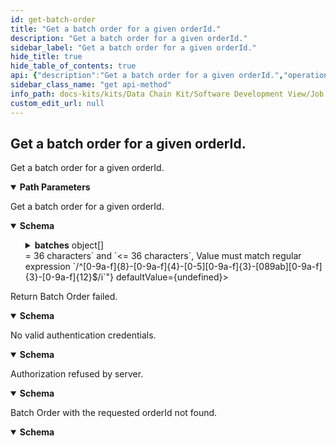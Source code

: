 ```yaml
---
id: get-batch-order
title: "Get a batch order for a given orderId."
description: "Get a batch order for a given orderId."
sidebar_label: "Get a batch order for a given orderId."
hide_title: true
hide_table_of_contents: true
api: {"description":"Get a batch order for a given orderId.","operationId":"getBatchOrder","parameters":[{"description":"Id of the order.","example":"6c311d29-5753-46d4-b32c-19b918ea93b0","in":"path","name":"orderId","required":true,"schema":{"type":"string","format":"uuid","maxLength":36,"minLength":36}}],"responses":{"200":{"content":{"application/json":{"examples":{"complete":{"value":{"batchChecksum":1,"batches":[{"batchId":"f253718e-a270-4367-901b-9d50d9bd8462","batchNumber":1,"batchProcessingState":"PARTIAL","batchUrl":"https://../irs/orders/f253718e-a270-4367-901b-9d50d9bd8462/batches/f253718e-a270-4367-901b-9d50d9bd8462","jobsInBatchChecksum":1}],"orderId":"f253718e-a270-4367-901b-9d50d9bd8462","state":"COMPLETED"}}},"schema":{"type":"object","additionalProperties":false,"description":"BatchOrderAck Payload Response.","properties":{"batchChecksum":{"type":"integer","format":"int32","description":"Expected number of batches in order."},"batches":{"type":"array","description":"Array of batches.","items":{"type":"object","additionalProperties":false,"description":"Batch model.","properties":{"batchId":{"type":"string","format":"uuid","description":"Id of the batch.","maxLength":36,"minLength":36,"pattern":"/^[0-9a-f]{8}-[0-9a-f]{4}-[0-5][0-9a-f]{3}-[089ab][0-9a-f]{3}-[0-9a-f]{12}$/i"},"batchNumber":{"type":"integer","format":"int32","description":"Sequential number begins with first (1.) batch."},"batchProcessingState":{"type":"string","description":"The state of the batch.","enum":["INITIALIZED","COMPLETED","PROCESSING","PARTIAL","ERROR"]},"batchTotal":{"type":"integer","format":"int32","description":"The total number of batches."},"completedOn":{"type":"string","format":"date-time"},"jobs":{"type":"array","description":"Array of jobs.","items":{"type":"object","additionalProperties":false,"properties":{"completedOn":{"type":"string","format":"date-time"},"id":{"type":"string","format":"uuid"},"startedOn":{"type":"string","format":"date-time"},"state":{"type":"string","enum":["UNSAVED","INITIAL","RUNNING","TRANSFERS_FINISHED","COMPLETED","CANCELED","ERROR"]}}},"maxItems":2147483647},"jobsInBatchChecksum":{"type":"integer","format":"int32","description":"Expected number of jobs in batch."},"orderId":{"type":"string","format":"uuid","description":"Id of the order.","maxLength":36,"minLength":36,"pattern":"/^[0-9a-f]{8}-[0-9a-f]{4}-[0-5][0-9a-f]{3}-[089ab][0-9a-f]{3}-[0-9a-f]{12}$/i"},"startedOn":{"type":"string","format":"date-time"},"totalJobs":{"type":"integer","format":"int32","description":"Total amount of jobs inside the order."}}},"maxItems":2147483647},"orderId":{"type":"string","format":"uuid","description":"Id of the order.","maxLength":36,"minLength":36,"pattern":"/^[0-9a-f]{8}-[0-9a-f]{4}-[0-5][0-9a-f]{3}-[089ab][0-9a-f]{3}-[0-9a-f]{12}$/i"},"state":{"type":"string","description":"The state of the order.","enum":["INITIALIZED","COMPLETED","PROCESSING","PARTIAL","ERROR"]}}}}},"description":"Get a batch order for a given orderId."},"400":{"content":{"application/json":{"examples":{"error":{"value":{"error":"Bad request","messages":["BadRequestException"],"statusCode":"400 BAD_REQUEST"}}},"schema":{"type":"object","additionalProperties":false,"description":"Error response.","properties":{"error":{"type":"string","description":"Error."},"messages":{"type":"array","description":"List of error messages.","items":{"type":"string"},"maxItems":2147483647},"statusCode":{"type":"string","description":"Error code.","enum":["100 CONTINUE","101 SWITCHING_PROTOCOLS","102 PROCESSING","103 EARLY_HINTS","103 CHECKPOINT","200 OK","201 CREATED","202 ACCEPTED","203 NON_AUTHORITATIVE_INFORMATION","204 NO_CONTENT","205 RESET_CONTENT","206 PARTIAL_CONTENT","207 MULTI_STATUS","208 ALREADY_REPORTED","226 IM_USED","300 MULTIPLE_CHOICES","301 MOVED_PERMANENTLY","302 FOUND","302 MOVED_TEMPORARILY","303 SEE_OTHER","304 NOT_MODIFIED","305 USE_PROXY","307 TEMPORARY_REDIRECT","308 PERMANENT_REDIRECT","400 BAD_REQUEST","401 UNAUTHORIZED","402 PAYMENT_REQUIRED","403 FORBIDDEN","404 NOT_FOUND","405 METHOD_NOT_ALLOWED","406 NOT_ACCEPTABLE","407 PROXY_AUTHENTICATION_REQUIRED","408 REQUEST_TIMEOUT","409 CONFLICT","410 GONE","411 LENGTH_REQUIRED","412 PRECONDITION_FAILED","413 PAYLOAD_TOO_LARGE","413 REQUEST_ENTITY_TOO_LARGE","414 URI_TOO_LONG","414 REQUEST_URI_TOO_LONG","415 UNSUPPORTED_MEDIA_TYPE","416 REQUESTED_RANGE_NOT_SATISFIABLE","417 EXPECTATION_FAILED","418 I_AM_A_TEAPOT","419 INSUFFICIENT_SPACE_ON_RESOURCE","420 METHOD_FAILURE","421 DESTINATION_LOCKED","422 UNPROCESSABLE_ENTITY","423 LOCKED","424 FAILED_DEPENDENCY","425 TOO_EARLY","426 UPGRADE_REQUIRED","428 PRECONDITION_REQUIRED","429 TOO_MANY_REQUESTS","431 REQUEST_HEADER_FIELDS_TOO_LARGE","451 UNAVAILABLE_FOR_LEGAL_REASONS","500 INTERNAL_SERVER_ERROR","501 NOT_IMPLEMENTED","502 BAD_GATEWAY","503 SERVICE_UNAVAILABLE","504 GATEWAY_TIMEOUT","505 HTTP_VERSION_NOT_SUPPORTED","506 VARIANT_ALSO_NEGOTIATES","507 INSUFFICIENT_STORAGE","508 LOOP_DETECTED","509 BANDWIDTH_LIMIT_EXCEEDED","510 NOT_EXTENDED","511 NETWORK_AUTHENTICATION_REQUIRED"]}}}}},"description":"Return Batch Order failed."},"401":{"content":{"application/json":{"examples":{"error":{"value":{"error":"Unauthorized","messages":["UnauthorizedException"],"statusCode":"401 UNAUTHORIZED"}}},"schema":{"type":"object","additionalProperties":false,"description":"Error response.","properties":{"error":{"type":"string","description":"Error."},"messages":{"type":"array","description":"List of error messages.","items":{"type":"string"},"maxItems":2147483647},"statusCode":{"type":"string","description":"Error code.","enum":["100 CONTINUE","101 SWITCHING_PROTOCOLS","102 PROCESSING","103 EARLY_HINTS","103 CHECKPOINT","200 OK","201 CREATED","202 ACCEPTED","203 NON_AUTHORITATIVE_INFORMATION","204 NO_CONTENT","205 RESET_CONTENT","206 PARTIAL_CONTENT","207 MULTI_STATUS","208 ALREADY_REPORTED","226 IM_USED","300 MULTIPLE_CHOICES","301 MOVED_PERMANENTLY","302 FOUND","302 MOVED_TEMPORARILY","303 SEE_OTHER","304 NOT_MODIFIED","305 USE_PROXY","307 TEMPORARY_REDIRECT","308 PERMANENT_REDIRECT","400 BAD_REQUEST","401 UNAUTHORIZED","402 PAYMENT_REQUIRED","403 FORBIDDEN","404 NOT_FOUND","405 METHOD_NOT_ALLOWED","406 NOT_ACCEPTABLE","407 PROXY_AUTHENTICATION_REQUIRED","408 REQUEST_TIMEOUT","409 CONFLICT","410 GONE","411 LENGTH_REQUIRED","412 PRECONDITION_FAILED","413 PAYLOAD_TOO_LARGE","413 REQUEST_ENTITY_TOO_LARGE","414 URI_TOO_LONG","414 REQUEST_URI_TOO_LONG","415 UNSUPPORTED_MEDIA_TYPE","416 REQUESTED_RANGE_NOT_SATISFIABLE","417 EXPECTATION_FAILED","418 I_AM_A_TEAPOT","419 INSUFFICIENT_SPACE_ON_RESOURCE","420 METHOD_FAILURE","421 DESTINATION_LOCKED","422 UNPROCESSABLE_ENTITY","423 LOCKED","424 FAILED_DEPENDENCY","425 TOO_EARLY","426 UPGRADE_REQUIRED","428 PRECONDITION_REQUIRED","429 TOO_MANY_REQUESTS","431 REQUEST_HEADER_FIELDS_TOO_LARGE","451 UNAVAILABLE_FOR_LEGAL_REASONS","500 INTERNAL_SERVER_ERROR","501 NOT_IMPLEMENTED","502 BAD_GATEWAY","503 SERVICE_UNAVAILABLE","504 GATEWAY_TIMEOUT","505 HTTP_VERSION_NOT_SUPPORTED","506 VARIANT_ALSO_NEGOTIATES","507 INSUFFICIENT_STORAGE","508 LOOP_DETECTED","509 BANDWIDTH_LIMIT_EXCEEDED","510 NOT_EXTENDED","511 NETWORK_AUTHENTICATION_REQUIRED"]}}}}},"description":"No valid authentication credentials."},"403":{"content":{"application/json":{"examples":{"error":{"value":{"error":"Forbidden","messages":["ForbiddenException"],"statusCode":"403 FORBIDDEN"}}},"schema":{"type":"object","additionalProperties":false,"description":"Error response.","properties":{"error":{"type":"string","description":"Error."},"messages":{"type":"array","description":"List of error messages.","items":{"type":"string"},"maxItems":2147483647},"statusCode":{"type":"string","description":"Error code.","enum":["100 CONTINUE","101 SWITCHING_PROTOCOLS","102 PROCESSING","103 EARLY_HINTS","103 CHECKPOINT","200 OK","201 CREATED","202 ACCEPTED","203 NON_AUTHORITATIVE_INFORMATION","204 NO_CONTENT","205 RESET_CONTENT","206 PARTIAL_CONTENT","207 MULTI_STATUS","208 ALREADY_REPORTED","226 IM_USED","300 MULTIPLE_CHOICES","301 MOVED_PERMANENTLY","302 FOUND","302 MOVED_TEMPORARILY","303 SEE_OTHER","304 NOT_MODIFIED","305 USE_PROXY","307 TEMPORARY_REDIRECT","308 PERMANENT_REDIRECT","400 BAD_REQUEST","401 UNAUTHORIZED","402 PAYMENT_REQUIRED","403 FORBIDDEN","404 NOT_FOUND","405 METHOD_NOT_ALLOWED","406 NOT_ACCEPTABLE","407 PROXY_AUTHENTICATION_REQUIRED","408 REQUEST_TIMEOUT","409 CONFLICT","410 GONE","411 LENGTH_REQUIRED","412 PRECONDITION_FAILED","413 PAYLOAD_TOO_LARGE","413 REQUEST_ENTITY_TOO_LARGE","414 URI_TOO_LONG","414 REQUEST_URI_TOO_LONG","415 UNSUPPORTED_MEDIA_TYPE","416 REQUESTED_RANGE_NOT_SATISFIABLE","417 EXPECTATION_FAILED","418 I_AM_A_TEAPOT","419 INSUFFICIENT_SPACE_ON_RESOURCE","420 METHOD_FAILURE","421 DESTINATION_LOCKED","422 UNPROCESSABLE_ENTITY","423 LOCKED","424 FAILED_DEPENDENCY","425 TOO_EARLY","426 UPGRADE_REQUIRED","428 PRECONDITION_REQUIRED","429 TOO_MANY_REQUESTS","431 REQUEST_HEADER_FIELDS_TOO_LARGE","451 UNAVAILABLE_FOR_LEGAL_REASONS","500 INTERNAL_SERVER_ERROR","501 NOT_IMPLEMENTED","502 BAD_GATEWAY","503 SERVICE_UNAVAILABLE","504 GATEWAY_TIMEOUT","505 HTTP_VERSION_NOT_SUPPORTED","506 VARIANT_ALSO_NEGOTIATES","507 INSUFFICIENT_STORAGE","508 LOOP_DETECTED","509 BANDWIDTH_LIMIT_EXCEEDED","510 NOT_EXTENDED","511 NETWORK_AUTHENTICATION_REQUIRED"]}}}}},"description":"Authorization refused by server."},"404":{"content":{"application/json":{"examples":{"error":{"value":{"error":"Not found","messages":["NotFoundException"],"statusCode":"404 NOT_FOUND"}}},"schema":{"type":"object","additionalProperties":false,"description":"Error response.","properties":{"error":{"type":"string","description":"Error."},"messages":{"type":"array","description":"List of error messages.","items":{"type":"string"},"maxItems":2147483647},"statusCode":{"type":"string","description":"Error code.","enum":["100 CONTINUE","101 SWITCHING_PROTOCOLS","102 PROCESSING","103 EARLY_HINTS","103 CHECKPOINT","200 OK","201 CREATED","202 ACCEPTED","203 NON_AUTHORITATIVE_INFORMATION","204 NO_CONTENT","205 RESET_CONTENT","206 PARTIAL_CONTENT","207 MULTI_STATUS","208 ALREADY_REPORTED","226 IM_USED","300 MULTIPLE_CHOICES","301 MOVED_PERMANENTLY","302 FOUND","302 MOVED_TEMPORARILY","303 SEE_OTHER","304 NOT_MODIFIED","305 USE_PROXY","307 TEMPORARY_REDIRECT","308 PERMANENT_REDIRECT","400 BAD_REQUEST","401 UNAUTHORIZED","402 PAYMENT_REQUIRED","403 FORBIDDEN","404 NOT_FOUND","405 METHOD_NOT_ALLOWED","406 NOT_ACCEPTABLE","407 PROXY_AUTHENTICATION_REQUIRED","408 REQUEST_TIMEOUT","409 CONFLICT","410 GONE","411 LENGTH_REQUIRED","412 PRECONDITION_FAILED","413 PAYLOAD_TOO_LARGE","413 REQUEST_ENTITY_TOO_LARGE","414 URI_TOO_LONG","414 REQUEST_URI_TOO_LONG","415 UNSUPPORTED_MEDIA_TYPE","416 REQUESTED_RANGE_NOT_SATISFIABLE","417 EXPECTATION_FAILED","418 I_AM_A_TEAPOT","419 INSUFFICIENT_SPACE_ON_RESOURCE","420 METHOD_FAILURE","421 DESTINATION_LOCKED","422 UNPROCESSABLE_ENTITY","423 LOCKED","424 FAILED_DEPENDENCY","425 TOO_EARLY","426 UPGRADE_REQUIRED","428 PRECONDITION_REQUIRED","429 TOO_MANY_REQUESTS","431 REQUEST_HEADER_FIELDS_TOO_LARGE","451 UNAVAILABLE_FOR_LEGAL_REASONS","500 INTERNAL_SERVER_ERROR","501 NOT_IMPLEMENTED","502 BAD_GATEWAY","503 SERVICE_UNAVAILABLE","504 GATEWAY_TIMEOUT","505 HTTP_VERSION_NOT_SUPPORTED","506 VARIANT_ALSO_NEGOTIATES","507 INSUFFICIENT_STORAGE","508 LOOP_DETECTED","509 BANDWIDTH_LIMIT_EXCEEDED","510 NOT_EXTENDED","511 NETWORK_AUTHENTICATION_REQUIRED"]}}}}},"description":"Batch Order with the requested orderId not found."}},"security":[{"oAuth2":[]}],"tags":["Item Relationship Service"],"method":"get","path":"/irs/orders/{orderId}","servers":[{"url":"http://localhost:8080"}],"securitySchemes":{"oAuth2":{"flows":{"clientCredentials":{"scopes":{},"tokenUrl":"https://localhost"}},"type":"oauth2"}},"info":{"description":"The API of the Item Relationship Service (IRS) for retrieving item graphs along the value chain of CATENA-X partners.","title":"IRS API","version":"2.1.0"},"postman":{"name":"Get a batch order for a given orderId.","description":{"content":"Get a batch order for a given orderId.","type":"text/plain"},"url":{"path":["irs","orders",":orderId"],"host":["{{baseUrl}}"],"query":[],"variable":[{"disabled":false,"description":{"content":"(Required) Id of the order.","type":"text/plain"},"type":"any","value":"","key":"orderId"}]},"header":[{"key":"Accept","value":"application/json"}],"method":"GET","auth":{"type":"oauth2","oauth2":[]}}}
sidebar_class_name: "get api-method"
info_path: docs-kits/kits/Data Chain Kit/Software Development View/Job Api/irs-api
custom_edit_url: null
---
```



## Get a batch order for a given orderId.



Get a batch order for a given orderId.

<details style={{"marginBottom":"1rem"}} data-collapsed={false} open={true}><summary style={{}}><strong>Path Parameters</strong></summary><div><ul><ParamsItem className={"paramsItem"} param={{"description":"Id of the order.","example":"6c311d29-5753-46d4-b32c-19b918ea93b0","in":"path","name":"orderId","required":true,"schema":{"type":"string","format":"uuid","maxLength":36,"minLength":36}}}></ParamsItem></ul></div></details><div><ApiTabs><TabItem label={"200"} value={"200"}><div>

Get a batch order for a given orderId.

</div><div><MimeTabs schemaType={"response"}><TabItem label={"application/json"} value={"application/json"}><SchemaTabs><TabItem label={"Schema"} value={"Schema"}><details style={{}} data-collapsed={false} open={true}><summary style={{"textAlign":"left"}}><strong>Schema</strong></summary><div style={{"textAlign":"left","marginLeft":"1rem"}}></div><ul style={{"marginLeft":"1rem"}}><SchemaItem collapsible={false} name={"batchChecksum"} required={false} deprecated={undefined} schemaDescription={"Expected number of batches in order."} schemaName={"int32"} qualifierMessage={undefined} defaultValue={undefined}></SchemaItem><SchemaItem collapsible={true} className={"schemaItem"}><details style={{}}><summary style={{}}><strong>batches</strong><span style={{"opacity":"0.6"}}> object[]</span></summary><div style={{"marginLeft":"1rem"}}><div style={{"marginTop":".5rem","marginBottom":".5rem"}}>

**Possible values:** `<= 2147483647`

</div><div style={{"marginTop":".5rem","marginBottom":".5rem"}}>

Array of batches.

</div><SchemaItem collapsible={false} name={"batchId"} required={false} deprecated={undefined} schemaDescription={"Id of the batch."} schemaName={"uuid"} qualifierMessage={"**Possible values:** `>= 36 characters` and `<= 36 characters`, Value must match regular expression `/^[0-9a-f]{8}-[0-9a-f]{4}-[0-5][0-9a-f]{3}-[089ab][0-9a-f]{3}-[0-9a-f]{12}$/i`"} defaultValue={undefined}></SchemaItem><SchemaItem collapsible={false} name={"batchNumber"} required={false} deprecated={undefined} schemaDescription={"Sequential number begins with first (1.) batch."} schemaName={"int32"} qualifierMessage={undefined} defaultValue={undefined}></SchemaItem><SchemaItem collapsible={false} name={"batchProcessingState"} required={false} deprecated={undefined} schemaDescription={"The state of the batch."} schemaName={"string"} qualifierMessage={"**Possible values:** [`INITIALIZED`, `COMPLETED`, `PROCESSING`, `PARTIAL`, `ERROR`]"} defaultValue={undefined}></SchemaItem><SchemaItem collapsible={false} name={"batchTotal"} required={false} deprecated={undefined} schemaDescription={"The total number of batches."} schemaName={"int32"} qualifierMessage={undefined} defaultValue={undefined}></SchemaItem><SchemaItem collapsible={false} name={"completedOn"} required={false} deprecated={undefined} schemaDescription={undefined} schemaName={"date-time"} qualifierMessage={undefined} defaultValue={undefined}></SchemaItem><SchemaItem collapsible={true} className={"schemaItem"}><details style={{}}><summary style={{}}><strong>jobs</strong><span style={{"opacity":"0.6"}}> object[]</span></summary><div style={{"marginLeft":"1rem"}}><div style={{"marginTop":".5rem","marginBottom":".5rem"}}>

**Possible values:** `<= 2147483647`

</div><div style={{"marginTop":".5rem","marginBottom":".5rem"}}>

Array of jobs.

</div><SchemaItem collapsible={false} name={"completedOn"} required={false} deprecated={undefined} schemaDescription={undefined} schemaName={"date-time"} qualifierMessage={undefined} defaultValue={undefined}></SchemaItem><SchemaItem collapsible={false} name={"id"} required={false} deprecated={undefined} schemaDescription={undefined} schemaName={"uuid"} qualifierMessage={undefined} defaultValue={undefined}></SchemaItem><SchemaItem collapsible={false} name={"startedOn"} required={false} deprecated={undefined} schemaDescription={undefined} schemaName={"date-time"} qualifierMessage={undefined} defaultValue={undefined}></SchemaItem><SchemaItem collapsible={false} name={"state"} required={false} deprecated={undefined} schemaDescription={undefined} schemaName={"string"} qualifierMessage={"**Possible values:** [`UNSAVED`, `INITIAL`, `RUNNING`, `TRANSFERS_FINISHED`, `COMPLETED`, `CANCELED`, `ERROR`]"} defaultValue={undefined}></SchemaItem></div></details></SchemaItem><SchemaItem collapsible={false} name={"jobsInBatchChecksum"} required={false} deprecated={undefined} schemaDescription={"Expected number of jobs in batch."} schemaName={"int32"} qualifierMessage={undefined} defaultValue={undefined}></SchemaItem><SchemaItem collapsible={false} name={"orderId"} required={false} deprecated={undefined} schemaDescription={"Id of the order."} schemaName={"uuid"} qualifierMessage={"**Possible values:** `>= 36 characters` and `<= 36 characters`, Value must match regular expression `/^[0-9a-f]{8}-[0-9a-f]{4}-[0-5][0-9a-f]{3}-[089ab][0-9a-f]{3}-[0-9a-f]{12}$/i`"} defaultValue={undefined}></SchemaItem><SchemaItem collapsible={false} name={"startedOn"} required={false} deprecated={undefined} schemaDescription={undefined} schemaName={"date-time"} qualifierMessage={undefined} defaultValue={undefined}></SchemaItem><SchemaItem collapsible={false} name={"totalJobs"} required={false} deprecated={undefined} schemaDescription={"Total amount of jobs inside the order."} schemaName={"int32"} qualifierMessage={undefined} defaultValue={undefined}></SchemaItem></div></details></SchemaItem><SchemaItem collapsible={false} name={"orderId"} required={false} deprecated={undefined} schemaDescription={"Id of the order."} schemaName={"uuid"} qualifierMessage={"**Possible values:** `>= 36 characters` and `<= 36 characters`, Value must match regular expression `/^[0-9a-f]{8}-[0-9a-f]{4}-[0-5][0-9a-f]{3}-[089ab][0-9a-f]{3}-[0-9a-f]{12}$/i`"} defaultValue={undefined}></SchemaItem><SchemaItem collapsible={false} name={"state"} required={false} deprecated={undefined} schemaDescription={"The state of the order."} schemaName={"string"} qualifierMessage={"**Possible values:** [`INITIALIZED`, `COMPLETED`, `PROCESSING`, `PARTIAL`, `ERROR`]"} defaultValue={undefined}></SchemaItem></ul></details></TabItem><TabItem label={"Example (from schema)"} value={"Example (from schema)"}><ResponseSamples responseExample={"{\n  \"batchChecksum\": 0,\n  \"batches\": [\n    {\n      \"batchId\": \"3fa85f64-5717-4562-b3fc-2c963f66afa6\",\n      \"batchNumber\": 0,\n      \"batchProcessingState\": \"INITIALIZED\",\n      \"batchTotal\": 0,\n      \"completedOn\": \"2023-12-08\",\n      \"jobs\": [\n        {\n          \"completedOn\": \"2023-12-08\",\n          \"id\": \"3fa85f64-5717-4562-b3fc-2c963f66afa6\",\n          \"startedOn\": \"2023-12-08\",\n          \"state\": \"UNSAVED\"\n        }\n      ],\n      \"jobsInBatchChecksum\": 0,\n      \"orderId\": \"3fa85f64-5717-4562-b3fc-2c963f66afa6\",\n      \"startedOn\": \"2023-12-08\",\n      \"totalJobs\": 0\n    }\n  ],\n  \"orderId\": \"3fa85f64-5717-4562-b3fc-2c963f66afa6\",\n  \"state\": \"INITIALIZED\"\n}"} language={"json"}></ResponseSamples></TabItem><TabItem label={"Complete"} value={"Complete"}><ResponseSamples responseExample={"{\n  \"batchChecksum\": 1,\n  \"batches\": [\n    {\n      \"batchId\": \"f253718e-a270-4367-901b-9d50d9bd8462\",\n      \"batchNumber\": 1,\n      \"batchProcessingState\": \"PARTIAL\",\n      \"batchUrl\": \"https://../irs/orders/f253718e-a270-4367-901b-9d50d9bd8462/batches/f253718e-a270-4367-901b-9d50d9bd8462\",\n      \"jobsInBatchChecksum\": 1\n    }\n  ],\n  \"orderId\": \"f253718e-a270-4367-901b-9d50d9bd8462\",\n  \"state\": \"COMPLETED\"\n}"} language={"json"}></ResponseSamples></TabItem></SchemaTabs></TabItem></MimeTabs></div></TabItem><TabItem label={"400"} value={"400"}><div>

Return Batch Order failed.

</div><div><MimeTabs schemaType={"response"}><TabItem label={"application/json"} value={"application/json"}><SchemaTabs><TabItem label={"Schema"} value={"Schema"}><details style={{}} data-collapsed={false} open={true}><summary style={{"textAlign":"left"}}><strong>Schema</strong></summary><div style={{"textAlign":"left","marginLeft":"1rem"}}></div><ul style={{"marginLeft":"1rem"}}><SchemaItem collapsible={false} name={"error"} required={false} deprecated={undefined} schemaDescription={"Error."} schemaName={"string"} qualifierMessage={undefined} defaultValue={undefined}></SchemaItem><SchemaItem collapsible={false} name={"messages"} required={false} deprecated={undefined} schemaDescription={"List of error messages."} schemaName={"string[]"} qualifierMessage={"**Possible values:** `<= 2147483647`"} defaultValue={undefined}></SchemaItem><SchemaItem collapsible={false} name={"statusCode"} required={false} deprecated={undefined} schemaDescription={"Error code."} schemaName={"string"} qualifierMessage={"**Possible values:** [`100 CONTINUE`, `101 SWITCHING_PROTOCOLS`, `102 PROCESSING`, `103 EARLY_HINTS`, `103 CHECKPOINT`, `200 OK`, `201 CREATED`, `202 ACCEPTED`, `203 NON_AUTHORITATIVE_INFORMATION`, `204 NO_CONTENT`, `205 RESET_CONTENT`, `206 PARTIAL_CONTENT`, `207 MULTI_STATUS`, `208 ALREADY_REPORTED`, `226 IM_USED`, `300 MULTIPLE_CHOICES`, `301 MOVED_PERMANENTLY`, `302 FOUND`, `302 MOVED_TEMPORARILY`, `303 SEE_OTHER`, `304 NOT_MODIFIED`, `305 USE_PROXY`, `307 TEMPORARY_REDIRECT`, `308 PERMANENT_REDIRECT`, `400 BAD_REQUEST`, `401 UNAUTHORIZED`, `402 PAYMENT_REQUIRED`, `403 FORBIDDEN`, `404 NOT_FOUND`, `405 METHOD_NOT_ALLOWED`, `406 NOT_ACCEPTABLE`, `407 PROXY_AUTHENTICATION_REQUIRED`, `408 REQUEST_TIMEOUT`, `409 CONFLICT`, `410 GONE`, `411 LENGTH_REQUIRED`, `412 PRECONDITION_FAILED`, `413 PAYLOAD_TOO_LARGE`, `413 REQUEST_ENTITY_TOO_LARGE`, `414 URI_TOO_LONG`, `414 REQUEST_URI_TOO_LONG`, `415 UNSUPPORTED_MEDIA_TYPE`, `416 REQUESTED_RANGE_NOT_SATISFIABLE`, `417 EXPECTATION_FAILED`, `418 I_AM_A_TEAPOT`, `419 INSUFFICIENT_SPACE_ON_RESOURCE`, `420 METHOD_FAILURE`, `421 DESTINATION_LOCKED`, `422 UNPROCESSABLE_ENTITY`, `423 LOCKED`, `424 FAILED_DEPENDENCY`, `425 TOO_EARLY`, `426 UPGRADE_REQUIRED`, `428 PRECONDITION_REQUIRED`, `429 TOO_MANY_REQUESTS`, `431 REQUEST_HEADER_FIELDS_TOO_LARGE`, `451 UNAVAILABLE_FOR_LEGAL_REASONS`, `500 INTERNAL_SERVER_ERROR`, `501 NOT_IMPLEMENTED`, `502 BAD_GATEWAY`, `503 SERVICE_UNAVAILABLE`, `504 GATEWAY_TIMEOUT`, `505 HTTP_VERSION_NOT_SUPPORTED`, `506 VARIANT_ALSO_NEGOTIATES`, `507 INSUFFICIENT_STORAGE`, `508 LOOP_DETECTED`, `509 BANDWIDTH_LIMIT_EXCEEDED`, `510 NOT_EXTENDED`, `511 NETWORK_AUTHENTICATION_REQUIRED`]"} defaultValue={undefined}></SchemaItem></ul></details></TabItem><TabItem label={"Example (from schema)"} value={"Example (from schema)"}><ResponseSamples responseExample={"{\n  \"error\": \"string\",\n  \"messages\": [\n    \"string\"\n  ],\n  \"statusCode\": \"100 CONTINUE\"\n}"} language={"json"}></ResponseSamples></TabItem><TabItem label={"Error"} value={"Error"}><ResponseSamples responseExample={"{\n  \"error\": \"Bad request\",\n  \"messages\": [\n    \"BadRequestException\"\n  ],\n  \"statusCode\": \"400 BAD_REQUEST\"\n}"} language={"json"}></ResponseSamples></TabItem></SchemaTabs></TabItem></MimeTabs></div></TabItem><TabItem label={"401"} value={"401"}><div>

No valid authentication credentials.

</div><div><MimeTabs schemaType={"response"}><TabItem label={"application/json"} value={"application/json"}><SchemaTabs><TabItem label={"Schema"} value={"Schema"}><details style={{}} data-collapsed={false} open={true}><summary style={{"textAlign":"left"}}><strong>Schema</strong></summary><div style={{"textAlign":"left","marginLeft":"1rem"}}></div><ul style={{"marginLeft":"1rem"}}><SchemaItem collapsible={false} name={"error"} required={false} deprecated={undefined} schemaDescription={"Error."} schemaName={"string"} qualifierMessage={undefined} defaultValue={undefined}></SchemaItem><SchemaItem collapsible={false} name={"messages"} required={false} deprecated={undefined} schemaDescription={"List of error messages."} schemaName={"string[]"} qualifierMessage={"**Possible values:** `<= 2147483647`"} defaultValue={undefined}></SchemaItem><SchemaItem collapsible={false} name={"statusCode"} required={false} deprecated={undefined} schemaDescription={"Error code."} schemaName={"string"} qualifierMessage={"**Possible values:** [`100 CONTINUE`, `101 SWITCHING_PROTOCOLS`, `102 PROCESSING`, `103 EARLY_HINTS`, `103 CHECKPOINT`, `200 OK`, `201 CREATED`, `202 ACCEPTED`, `203 NON_AUTHORITATIVE_INFORMATION`, `204 NO_CONTENT`, `205 RESET_CONTENT`, `206 PARTIAL_CONTENT`, `207 MULTI_STATUS`, `208 ALREADY_REPORTED`, `226 IM_USED`, `300 MULTIPLE_CHOICES`, `301 MOVED_PERMANENTLY`, `302 FOUND`, `302 MOVED_TEMPORARILY`, `303 SEE_OTHER`, `304 NOT_MODIFIED`, `305 USE_PROXY`, `307 TEMPORARY_REDIRECT`, `308 PERMANENT_REDIRECT`, `400 BAD_REQUEST`, `401 UNAUTHORIZED`, `402 PAYMENT_REQUIRED`, `403 FORBIDDEN`, `404 NOT_FOUND`, `405 METHOD_NOT_ALLOWED`, `406 NOT_ACCEPTABLE`, `407 PROXY_AUTHENTICATION_REQUIRED`, `408 REQUEST_TIMEOUT`, `409 CONFLICT`, `410 GONE`, `411 LENGTH_REQUIRED`, `412 PRECONDITION_FAILED`, `413 PAYLOAD_TOO_LARGE`, `413 REQUEST_ENTITY_TOO_LARGE`, `414 URI_TOO_LONG`, `414 REQUEST_URI_TOO_LONG`, `415 UNSUPPORTED_MEDIA_TYPE`, `416 REQUESTED_RANGE_NOT_SATISFIABLE`, `417 EXPECTATION_FAILED`, `418 I_AM_A_TEAPOT`, `419 INSUFFICIENT_SPACE_ON_RESOURCE`, `420 METHOD_FAILURE`, `421 DESTINATION_LOCKED`, `422 UNPROCESSABLE_ENTITY`, `423 LOCKED`, `424 FAILED_DEPENDENCY`, `425 TOO_EARLY`, `426 UPGRADE_REQUIRED`, `428 PRECONDITION_REQUIRED`, `429 TOO_MANY_REQUESTS`, `431 REQUEST_HEADER_FIELDS_TOO_LARGE`, `451 UNAVAILABLE_FOR_LEGAL_REASONS`, `500 INTERNAL_SERVER_ERROR`, `501 NOT_IMPLEMENTED`, `502 BAD_GATEWAY`, `503 SERVICE_UNAVAILABLE`, `504 GATEWAY_TIMEOUT`, `505 HTTP_VERSION_NOT_SUPPORTED`, `506 VARIANT_ALSO_NEGOTIATES`, `507 INSUFFICIENT_STORAGE`, `508 LOOP_DETECTED`, `509 BANDWIDTH_LIMIT_EXCEEDED`, `510 NOT_EXTENDED`, `511 NETWORK_AUTHENTICATION_REQUIRED`]"} defaultValue={undefined}></SchemaItem></ul></details></TabItem><TabItem label={"Example (from schema)"} value={"Example (from schema)"}><ResponseSamples responseExample={"{\n  \"error\": \"string\",\n  \"messages\": [\n    \"string\"\n  ],\n  \"statusCode\": \"100 CONTINUE\"\n}"} language={"json"}></ResponseSamples></TabItem><TabItem label={"Error"} value={"Error"}><ResponseSamples responseExample={"{\n  \"error\": \"Unauthorized\",\n  \"messages\": [\n    \"UnauthorizedException\"\n  ],\n  \"statusCode\": \"401 UNAUTHORIZED\"\n}"} language={"json"}></ResponseSamples></TabItem></SchemaTabs></TabItem></MimeTabs></div></TabItem><TabItem label={"403"} value={"403"}><div>

Authorization refused by server.

</div><div><MimeTabs schemaType={"response"}><TabItem label={"application/json"} value={"application/json"}><SchemaTabs><TabItem label={"Schema"} value={"Schema"}><details style={{}} data-collapsed={false} open={true}><summary style={{"textAlign":"left"}}><strong>Schema</strong></summary><div style={{"textAlign":"left","marginLeft":"1rem"}}></div><ul style={{"marginLeft":"1rem"}}><SchemaItem collapsible={false} name={"error"} required={false} deprecated={undefined} schemaDescription={"Error."} schemaName={"string"} qualifierMessage={undefined} defaultValue={undefined}></SchemaItem><SchemaItem collapsible={false} name={"messages"} required={false} deprecated={undefined} schemaDescription={"List of error messages."} schemaName={"string[]"} qualifierMessage={"**Possible values:** `<= 2147483647`"} defaultValue={undefined}></SchemaItem><SchemaItem collapsible={false} name={"statusCode"} required={false} deprecated={undefined} schemaDescription={"Error code."} schemaName={"string"} qualifierMessage={"**Possible values:** [`100 CONTINUE`, `101 SWITCHING_PROTOCOLS`, `102 PROCESSING`, `103 EARLY_HINTS`, `103 CHECKPOINT`, `200 OK`, `201 CREATED`, `202 ACCEPTED`, `203 NON_AUTHORITATIVE_INFORMATION`, `204 NO_CONTENT`, `205 RESET_CONTENT`, `206 PARTIAL_CONTENT`, `207 MULTI_STATUS`, `208 ALREADY_REPORTED`, `226 IM_USED`, `300 MULTIPLE_CHOICES`, `301 MOVED_PERMANENTLY`, `302 FOUND`, `302 MOVED_TEMPORARILY`, `303 SEE_OTHER`, `304 NOT_MODIFIED`, `305 USE_PROXY`, `307 TEMPORARY_REDIRECT`, `308 PERMANENT_REDIRECT`, `400 BAD_REQUEST`, `401 UNAUTHORIZED`, `402 PAYMENT_REQUIRED`, `403 FORBIDDEN`, `404 NOT_FOUND`, `405 METHOD_NOT_ALLOWED`, `406 NOT_ACCEPTABLE`, `407 PROXY_AUTHENTICATION_REQUIRED`, `408 REQUEST_TIMEOUT`, `409 CONFLICT`, `410 GONE`, `411 LENGTH_REQUIRED`, `412 PRECONDITION_FAILED`, `413 PAYLOAD_TOO_LARGE`, `413 REQUEST_ENTITY_TOO_LARGE`, `414 URI_TOO_LONG`, `414 REQUEST_URI_TOO_LONG`, `415 UNSUPPORTED_MEDIA_TYPE`, `416 REQUESTED_RANGE_NOT_SATISFIABLE`, `417 EXPECTATION_FAILED`, `418 I_AM_A_TEAPOT`, `419 INSUFFICIENT_SPACE_ON_RESOURCE`, `420 METHOD_FAILURE`, `421 DESTINATION_LOCKED`, `422 UNPROCESSABLE_ENTITY`, `423 LOCKED`, `424 FAILED_DEPENDENCY`, `425 TOO_EARLY`, `426 UPGRADE_REQUIRED`, `428 PRECONDITION_REQUIRED`, `429 TOO_MANY_REQUESTS`, `431 REQUEST_HEADER_FIELDS_TOO_LARGE`, `451 UNAVAILABLE_FOR_LEGAL_REASONS`, `500 INTERNAL_SERVER_ERROR`, `501 NOT_IMPLEMENTED`, `502 BAD_GATEWAY`, `503 SERVICE_UNAVAILABLE`, `504 GATEWAY_TIMEOUT`, `505 HTTP_VERSION_NOT_SUPPORTED`, `506 VARIANT_ALSO_NEGOTIATES`, `507 INSUFFICIENT_STORAGE`, `508 LOOP_DETECTED`, `509 BANDWIDTH_LIMIT_EXCEEDED`, `510 NOT_EXTENDED`, `511 NETWORK_AUTHENTICATION_REQUIRED`]"} defaultValue={undefined}></SchemaItem></ul></details></TabItem><TabItem label={"Example (from schema)"} value={"Example (from schema)"}><ResponseSamples responseExample={"{\n  \"error\": \"string\",\n  \"messages\": [\n    \"string\"\n  ],\n  \"statusCode\": \"100 CONTINUE\"\n}"} language={"json"}></ResponseSamples></TabItem><TabItem label={"Error"} value={"Error"}><ResponseSamples responseExample={"{\n  \"error\": \"Forbidden\",\n  \"messages\": [\n    \"ForbiddenException\"\n  ],\n  \"statusCode\": \"403 FORBIDDEN\"\n}"} language={"json"}></ResponseSamples></TabItem></SchemaTabs></TabItem></MimeTabs></div></TabItem><TabItem label={"404"} value={"404"}><div>

Batch Order with the requested orderId not found.

</div><div><MimeTabs schemaType={"response"}><TabItem label={"application/json"} value={"application/json"}><SchemaTabs><TabItem label={"Schema"} value={"Schema"}><details style={{}} data-collapsed={false} open={true}><summary style={{"textAlign":"left"}}><strong>Schema</strong></summary><div style={{"textAlign":"left","marginLeft":"1rem"}}></div><ul style={{"marginLeft":"1rem"}}><SchemaItem collapsible={false} name={"error"} required={false} deprecated={undefined} schemaDescription={"Error."} schemaName={"string"} qualifierMessage={undefined} defaultValue={undefined}></SchemaItem><SchemaItem collapsible={false} name={"messages"} required={false} deprecated={undefined} schemaDescription={"List of error messages."} schemaName={"string[]"} qualifierMessage={"**Possible values:** `<= 2147483647`"} defaultValue={undefined}></SchemaItem><SchemaItem collapsible={false} name={"statusCode"} required={false} deprecated={undefined} schemaDescription={"Error code."} schemaName={"string"} qualifierMessage={"**Possible values:** [`100 CONTINUE`, `101 SWITCHING_PROTOCOLS`, `102 PROCESSING`, `103 EARLY_HINTS`, `103 CHECKPOINT`, `200 OK`, `201 CREATED`, `202 ACCEPTED`, `203 NON_AUTHORITATIVE_INFORMATION`, `204 NO_CONTENT`, `205 RESET_CONTENT`, `206 PARTIAL_CONTENT`, `207 MULTI_STATUS`, `208 ALREADY_REPORTED`, `226 IM_USED`, `300 MULTIPLE_CHOICES`, `301 MOVED_PERMANENTLY`, `302 FOUND`, `302 MOVED_TEMPORARILY`, `303 SEE_OTHER`, `304 NOT_MODIFIED`, `305 USE_PROXY`, `307 TEMPORARY_REDIRECT`, `308 PERMANENT_REDIRECT`, `400 BAD_REQUEST`, `401 UNAUTHORIZED`, `402 PAYMENT_REQUIRED`, `403 FORBIDDEN`, `404 NOT_FOUND`, `405 METHOD_NOT_ALLOWED`, `406 NOT_ACCEPTABLE`, `407 PROXY_AUTHENTICATION_REQUIRED`, `408 REQUEST_TIMEOUT`, `409 CONFLICT`, `410 GONE`, `411 LENGTH_REQUIRED`, `412 PRECONDITION_FAILED`, `413 PAYLOAD_TOO_LARGE`, `413 REQUEST_ENTITY_TOO_LARGE`, `414 URI_TOO_LONG`, `414 REQUEST_URI_TOO_LONG`, `415 UNSUPPORTED_MEDIA_TYPE`, `416 REQUESTED_RANGE_NOT_SATISFIABLE`, `417 EXPECTATION_FAILED`, `418 I_AM_A_TEAPOT`, `419 INSUFFICIENT_SPACE_ON_RESOURCE`, `420 METHOD_FAILURE`, `421 DESTINATION_LOCKED`, `422 UNPROCESSABLE_ENTITY`, `423 LOCKED`, `424 FAILED_DEPENDENCY`, `425 TOO_EARLY`, `426 UPGRADE_REQUIRED`, `428 PRECONDITION_REQUIRED`, `429 TOO_MANY_REQUESTS`, `431 REQUEST_HEADER_FIELDS_TOO_LARGE`, `451 UNAVAILABLE_FOR_LEGAL_REASONS`, `500 INTERNAL_SERVER_ERROR`, `501 NOT_IMPLEMENTED`, `502 BAD_GATEWAY`, `503 SERVICE_UNAVAILABLE`, `504 GATEWAY_TIMEOUT`, `505 HTTP_VERSION_NOT_SUPPORTED`, `506 VARIANT_ALSO_NEGOTIATES`, `507 INSUFFICIENT_STORAGE`, `508 LOOP_DETECTED`, `509 BANDWIDTH_LIMIT_EXCEEDED`, `510 NOT_EXTENDED`, `511 NETWORK_AUTHENTICATION_REQUIRED`]"} defaultValue={undefined}></SchemaItem></ul></details></TabItem><TabItem label={"Example (from schema)"} value={"Example (from schema)"}><ResponseSamples responseExample={"{\n  \"error\": \"string\",\n  \"messages\": [\n    \"string\"\n  ],\n  \"statusCode\": \"100 CONTINUE\"\n}"} language={"json"}></ResponseSamples></TabItem><TabItem label={"Error"} value={"Error"}><ResponseSamples responseExample={"{\n  \"error\": \"Not found\",\n  \"messages\": [\n    \"NotFoundException\"\n  ],\n  \"statusCode\": \"404 NOT_FOUND\"\n}"} language={"json"}></ResponseSamples></TabItem></SchemaTabs></TabItem></MimeTabs></div></TabItem></ApiTabs></div>
      